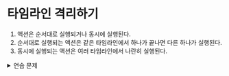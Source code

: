# 타임라인 격리하기


1. 액션은 순서대로 실행되거나 동시에 실행된다.
2. 순서대로 실행되는 액션은 같은 타임라인에서 하나가 끝나면 다른 하나가 실행된다.
3. 동시에 실행되는 액션은 여러 타임라인에서 나란히 실행된다.





<details>
    <summary>연습 문제</summary>


```js
const plates = '...'
const forks = '...'
const cups = '...'
const total = '...'


// as-is
function doDishes() {
    total = 0;
    washAjax(plates, function() {
        total += plates.length;
        washAjax(forks, function() {
            total += forks.length;
            washAjax(cups, function() {
                total += cups.length;
                updateDishesDom(total);
            })
        })
    })
}

// to-be
function doDishes(plates, forks, cups, cb) {
    let total = 0;
    washAjax(plates, function() {
        total += plates.length
        washAjax(forks, function() {
            total += forks.length;
            washAjax(cups, function() {
                total += cups.length;
                cb(total)
            })
        })
    })
}

doDishes(plates, forks, cups, updateDishesDom)
```

</details>